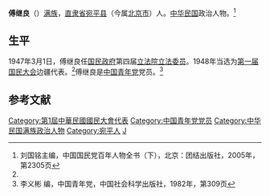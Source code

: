 '''傅继良'''（{{bd|？||？|}}）[[满族|满族]]，[[直隶省|直隶省]][[宛平县|宛平县]]（今属[[北京市|北京市]]）人。[[中华民国|中华民国]]政治人物。<ref name=kmt>刘国铭主编，中国国民党百年人物全书（下），北京：团结出版社，2005年，第2305页</ref>

==生平==
1947年3月1日，傅继良任[[国民政府|国民政府]]第四届[[立法院|立法院]][[立法委员|立法委员]]。1948年当选为[[第一届国民大会|第一届国民大会]]边疆代表。<ref name=kmt/>傅继良是[[中国青年党|中国青年党]]党员。<ref>李义彬 编，中国青年党，中国社会科学出版社，1982年，第309页</ref>

==参考文献==
{{reflist}}

{{第4屆中華民國訓政時期立法委員名單}}
{{DEFAULTSORT:Fu傅}}
[[Category:第1屆中華民國國民大會代表|Category:第1屆中華民國國民大會代表]]
[[Category:中国青年党党员|Category:中国青年党党员]]
[[Category:中华民国满族政治人物|Category:中华民国满族政治人物]]
[[Category:宛平人|Category:宛平人]]
[[Category:傅姓|J]]